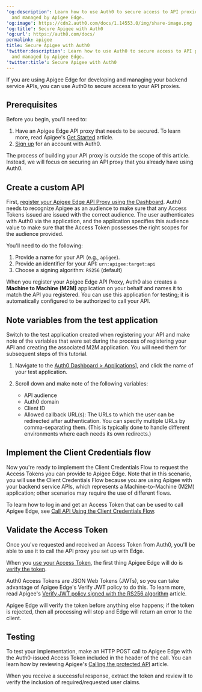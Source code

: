 ---
'og:description': Learn how to use Auth0 to secure access to API proxies developed
  and managed by Apigee Edge.
'og:image': https://cdn2.auth0.com/docs/1.14553.0/img/share-image.png
'og:title': Secure Apigee with Auth0
'og:url': https://auth0.com/docs/
permalink: apigee
title: Secure Apigee with Auth0
'twitter:description': Learn how to use Auth0 to secure access to API proxies developed
  and managed by Apigee Edge.
'twitter:title': Secure Apigee with Auth0
---
If you are using Apigee Edge for developing and managing your backend service APIs, you can use Auth0 to secure access to your API proxies.

## Prerequisites

Before you begin, you'll need to:

1. Have an Apigee Edge API proxy that needs to be secured. To learn more, read Apigee's [Get Started](https://docs.apigee.com/api-platform/get-started/get-started) article.
2. [Sign up](https://auth0.com/signup) for an account with Auth0.

The process of building your API proxy is outside the scope of this article. Instead, we will focus on securing an API proxy that you already have using Auth0.

## Create a custom API

First, [register your Apigee Edge API Proxy using the Dashboard](/docs/get-started/auth0-overview/set-up-apis). Auth0 needs to recognize Apigee as an <Tooltip tip="Audience: Unique identifier of the audience for an issued token. Named aud in a token, its value contains the ID of either an application (Client ID) for an ID Token or an API (API Identifier) for an Access Token." cta="View Glossary" href="/docs/glossary?term=audience">audience</Tooltip> to make sure that any <Tooltip tip="Audience: Unique identifier of the audience for an issued token. Named aud in a token, its value contains the ID of either an application (Client ID) for an ID Token or an API (API Identifier) for an Access Token." cta="View Glossary" href="/docs/glossary?term=Access+Tokens">Access Tokens</Tooltip> issued are issued with the correct audience. The user authenticates with Auth0 via the application, and the application specifies this audience value to make sure that the Access Token possesses the right scopes for the audience provided.

You'll need to do the following:

1. Provide a name for your API (e.g., `apigee`).
2. Provide an identifier for your API: `urn:apigee:target:api`
3. Choose a signing algorithm: `RS256` (default)

When you register your Apigee Edge API Proxy, Auth0 also creates a **Machine to Machine (M2M)** application on your behalf and names it to match the API you registered. You can use this application for testing; it is automatically configured to be authorized to call your API.

## Note variables from the test application

Switch to the test application created when registering your API and make note of the variables that were set during the process of registering your API and creating the associated M2M application. You will need them for subsequent steps of this tutorial.

1. Navigate to the [Auth0 Dashboard > Applications](https://manage.auth0.com/#/applications)], and click the name of your test application.
2. Scroll down and make note of the following variables:

   * API audience
   * Auth0 domain
   * Client ID
   * Allowed callback URL(s): The URLs to which the user can be redirected after authentication. You can specify multiple URLs by comma-separating them. (This is typically done to handle different environments where each needs its own redirects.)

## Implement the Client Credentials flow

Now you're ready to implement the Client Credentials Flow to request the Access Tokens you can provide to Apigee Edge. Note that in this scenario, you will use the Client Credentials Flow because you are using Apigee with your backend service APIs, which represents a Machine-to-Machine (M2M) application; other scenarios may require the use of different flows.

To learn how to log in and get an Access Token that can be used to call Apigee Edge, see [Call API Using the Client Credentials Flow](/docs/get-started/authentication-and-authorization-flow/client-credentials-flow/call-your-api-using-the-client-credentials-flow).

## Validate the Access Token

Once you've requested and received an Access Token from Auth0, you'll be able to use it to call the API proxy you set up with Edge.

When you [use your Access Token](https://docs.apigee.com/api-platform/security/oauth/using-access-tokens.html), the first thing Apigee Edge will do is [verify the token](https://docs.apigee.com/api-platform/security/oauth/using-access-tokens.html#addingaverifyaccesstokenpolicy).

Auth0 Access Tokens are <Tooltip tip="JSON Web Token (JWT): Standard ID Token format (and often Access Token format) used to represent claims securely between two parties." cta="View Glossary" href="/docs/glossary?term=JSON+Web+Tokens">JSON Web Tokens</Tooltip> (JWTs), so you can take advantage of Apigee Edge's Verify JWT policy to do this. To learn more, read Apigee's [Verify JWT policy signed with the RS256 algorithm](https://docs.apigee.com/api-platform/reference/policies/verify-jwt-policy#verify-a-jwt-signed-with-the-rs256-algorithm) article.

Apigee Edge will verify the token before anything else happens; if the token is rejected, then all processing will stop and Edge will return an error to the client.

## Testing

To test your implementation, make an HTTP POST call to Apigee Edge with the Auth0-issued Access Token included in the header of the call. You can learn how by reviewing Apigee's [Calling the protected API](https://docs.apigee.com/api-platform/security/oauth/oauth-20-client-credentials-grant-type.html#callingtheprotectedapi) article.

When you receive a successful response, extract the token and review it to verify the inclusion of required/requested user claims.